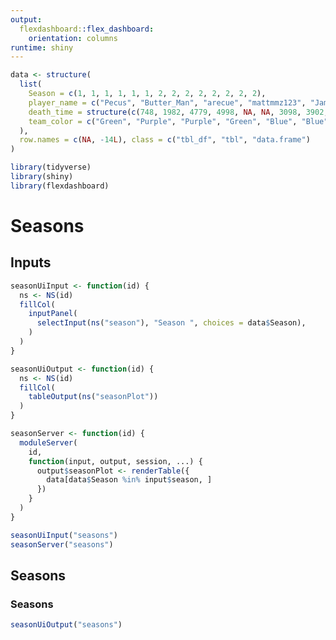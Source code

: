 ```yaml
---
output:
  flexdashboard::flex_dashboard:
    orientation: columns
runtime: shiny
---
```


```r
data <- structure(
  list(
    Season = c(1, 1, 1, 1, 1, 1, 2, 2, 2, 2, 2, 2, 2, 2),
    player_name = c("Pecus", "Butter_Man", "arecue", "mattmmz123", "Jamesian", "Caenum", "Caenum", "coleam", "Karova", "Enzo", "LegoGuy162", "monkeykilling", "Toasty_boii", "arecue"),
    death_time = structure(c(748, 1982, 4779, 4998, NA, NA, 3098, 3902, 4020, 4022, 4556, 4937, 5691, NA), class = c("hms", "difftime"), units = "secs"),
    team_color = c("Green", "Purple", "Purple", "Green", "Blue", "Blue", "Green", "Blue", "Yellow", "Blue", "Green", "Red", "Red", "Yellow")
  ),
  row.names = c(NA, -14L), class = c("tbl_df", "tbl", "data.frame")
)
```

```r
library(tidyverse)
library(shiny)
library(flexdashboard)
```

# Seasons

## Inputs {.sidebar data-width=250}

```r
seasonUiInput <- function(id) {
  ns <- NS(id)
  fillCol(
    inputPanel(
      selectInput(ns("season"), "Season ", choices = data$Season),
    )
  )
}

seasonUiOutput <- function(id) {
  ns <- NS(id)
  fillCol(
    tableOutput(ns("seasonPlot"))
  )
}

seasonServer <- function(id) {
  moduleServer(
    id,
    function(input, output, session, ...) {
      output$seasonPlot <- renderTable({
        data[data$Season %in% input$season, ]
      })
    }
  )
}
```

```r
seasonUiInput("seasons")
seasonServer("seasons")
```

## Seasons

### Seasons

```r
seasonUiOutput("seasons")
```
